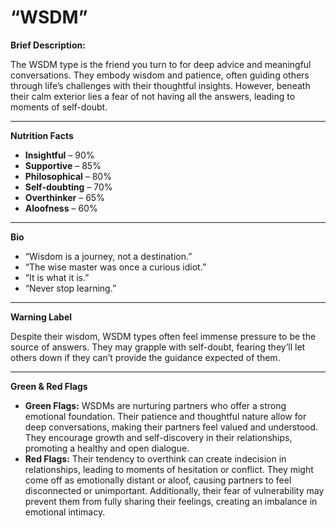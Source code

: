 # “WSDM”
**Brief Description:**

The WSDM type is the friend you turn to for deep advice and meaningful conversations. They embody wisdom and patience, often guiding others through life’s challenges with their thoughtful insights. However, beneath their calm exterior lies a fear of not having all the answers, leading to moments of self-doubt.

---

**Nutrition Facts**

- **Insightful** – 90%
- **Supportive** – 85%
- **Philosophical** – 80%
- **Self-doubting** – 70%
- **Overthinker** – 65%
- **Aloofness** – 60%

---

**Bio**

- “Wisdom is a journey, not a destination.”
- “The wise master was once a curious idiot.”
- “It is what it is.”
- “Never stop learning.”

---

**Warning Label**

Despite their wisdom, WSDM types often feel immense pressure to be the source of answers. They may grapple with self-doubt, fearing they’ll let others down if they can’t provide the guidance expected of them.

---

**Green & Red Flags**

- **Green Flags:** WSDMs are nurturing partners who offer a strong emotional foundation. Their patience and thoughtful nature allow for deep conversations, making their partners feel valued and understood. They encourage growth and self-discovery in their relationships, promoting a healthy and open dialogue.
- **Red Flags:** Their tendency to overthink can create indecision in relationships, leading to moments of hesitation or conflict. They might come off as emotionally distant or aloof, causing partners to feel disconnected or unimportant. Additionally, their fear of vulnerability may prevent them from fully sharing their feelings, creating an imbalance in emotional intimacy.